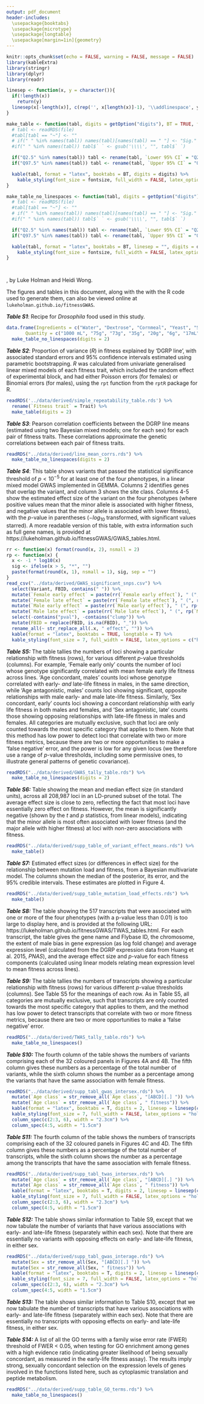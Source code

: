 ```yaml
---
output: pdf_document
header-includes: 
  \usepackage{booktabs}
  \usepackage{microtype}
  \usepackage{longtable}
  \usepackage[margin=1in]{geometry}
---
```


```r
knitr::opts_chunk$set(echo = FALSE, warning = FALSE, message = FALSE)
library(kableExtra)
library(stringr)
library(dplyr)
library(readr)

linesep <- function(x, y = character()){
  if(!length(x))
    return(y)
  linesep(x[-length(x)], c(rep('', x[length(x)]-1), '\\addlinespace', y))  
}

make_table <- function(tabl, digits = getOption("digits"), BT = TRUE, fontsize = 7){
  # tabl <- readRDS(file) 
  #tabl[tabl == "~"] <- ""
  # if(" " %in% names(tabl)) names(tabl)[names(tabl) == " "] <- "Sig."
  #if(" " %in% names(tabl)) tabl$` ` <- gsub('\\\\', "", tabl$` `)

  if("Q2.5" %in% names(tabl)) tabl <- rename(tabl, `Lower 95% CI` = "Q2.5")
  if("Q97.5" %in% names(tabl)) tabl <- rename(tabl, `Upper 95% CI` = "Q97.5")

  kable(tabl, format = "latex", booktabs = BT, digits = digits) %>%
    kable_styling(font_size = fontsize, full_width = FALSE, latex_options = "hold_position")
}

make_table_no_linespaces <- function(tabl, digits = getOption("digits"), BT = TRUE, fontsize = 7){
  # tabl <- readRDS(file) 
  #tabl[tabl == "~"] <- ""
  # if(" " %in% names(tabl)) names(tabl)[names(tabl) == " "] <- "Sig."
  #if(" " %in% names(tabl)) tabl$` ` <- gsub('\\\\', "", tabl$` `)

  if("Q2.5" %in% names(tabl)) tabl <- rename(tabl, `Lower 95% CI` = "Q2.5")
  if("Q97.5" %in% names(tabl)) tabl <- rename(tabl, `Upper 95% CI` = "Q97.5")

  kable(tabl, format = "latex", booktabs = BT, linesep = "", digits = digits) %>%
    kable_styling(font_size = fontsize, full_width = FALSE, latex_options = "hold_position")
}




```


\newpage
\pagenumbering{gobble}

\begin{center}
\huge{\textbf{Online Supplementary Material}}
\end{center}
\vspace{0.5cm}
\textbf{A genome-wide scan for pleiotropic fitness effects on sexes and age classes in \textit{Drosophila}}, by
Luke Holman and Heidi Wong.
\vspace{0.5cm}



The figures and tables in this document, along with the with the R code used to generate them, can also be viewed online at `lukeholman.github.io/fitnessGWAS`.


\newpage

***Table S1***: Recipe for _Drosophila_ food used in this study.

```r
data.frame(Ingredients = c("Water", "Dextrose", "Cornmeal", "Yeast", "Soy flour", "Agar", "Tegosept", "Acid mix (4mL orthophosphoric acid, 41mL propionic acid, 55mL water per 100mL)"),
       Quantity = c("1000 mL", "75g", "73g", "35g", "20g", "6g", "17mL", "14mL")) %>%
  make_table_no_linespaces(digits = 2) 
```

\newpage

***Table S2***: Proportion of variance ($R$) in fitness explained by 'DGRP line', with associated standard errors and 95% confidence intervals estimated using parametric bootstrapping. $R$ was calculated from univariate generalised linear mixed models of each fitness trait, which included the random effect of experimental block, and had either Poisson errors (for females) or Binomial errors (for males), using the `rpt` function from the `rptR` package for R. 


```r
readRDS('../data/derived/simple_repeatability_table.rds') %>% 
  rename(`Fitness trait` = Trait) %>%
  make_table(digits = 2) 
```

\newpage

***Table S3***: Pearson correlation coefficients between the DGRP line means (estimated using two Bayesian mixed models; one for each sex) for each pair of fitness traits. These correlations approximate the genetic correlations between each pair of fitness traits.


```r
readRDS("../data/derived/line_mean_corrs.rds") %>%
  make_table_no_linespaces(digits = 2) 
```


\newpage

***Table S4***: This table shows variants that passed the statistical significance threshold of $p < 10^{-5}$ for at least one of the four phenotypes, in a linear mixed model GWAS implemented in GEMMA. Columns 2 identifies genes that overlap the variant, and column 3 shows the site class. Columns 4-5 show the estimated effect size of the variant on the four phenotypes (where positive values mean that the minor allele is associated with higher fitness, and negative values that the minor allele is associated with lower fitness), with the $p$-value in parentheses ($-log_{10}$ transformed, with significant values starred). A more readable version of this table, with extra information such as full gene names, is provided at https://lukeholman.github.io/fitnessGWAS/GWAS_tables.html.


```r
rr <- function(x) format(round(x, 2), nsmall = 2)
rp <- function(x) {
  x <- -1 * log10(x)
  sig <- ifelse(x > 5, "*", "")
  paste(format(round(x, 1), nsmall = 1), sig, sep = "")
}
read_csv("../data/derived/GWAS_significant_snps.csv") %>% 
  select(Variant, FBID, contains(" ")) %>% 
  mutate(`Female early effect` = paste(rr(`Female early effect`), " (", rp(`Female early pval`), ")", sep = "")) %>%
  mutate(`Female late effect` = paste(rr(`Female late effect`), " (", rp(`Female late pval`), ")", sep = "")) %>%
  mutate(`Male early effect` = paste(rr(`Male early effect`), " (", rp(`Male early pval`), ")", sep = "")) %>%
  mutate(`Male late effect` = paste(rr(`Male late effect`), " (", rp(`Male late pval`), ")", sep = "")) %>% 
  select(-contains("pval"), -contains("clump")) %>% 
  mutate(FBID = replace(FBID, is.na(FBID), "_")) %>%
  rename_all(~ str_replace_all(.x, " effect", "")) %>% 
  kable(format = "latex", booktabs = TRUE, longtable = T) %>%
  kable_styling(font_size = 7, full_width = FALSE, latex_options = c("hold_position", "repeat_header")) 
```
\newpage

***Table S5:*** The table tallies the numbers of loci showing a particular relationship with fitness (rows), for various different $p$-value thresholds (columns). For example, 'Female early only' counts the number of loci whose genotype significantly correlated with mean female early life fitness across lines. 'Age concordant, males' counts loci whose genotype correlated with early- _and_ late-life fitness in males, in the same direction, while 'Age antagonistic, males' counts loci showing significant, opposite relationships with male early- and male late-life fitness. Similarly, 'Sex concordant, early' counts loci showing a concordant relationship with early life fitness in both males and females, and 'Sex antagonistic, late' counts those showing opposing relationships with late-life fitness in males and females. All categories are mutually exclusive, such that loci are only counted towards the most specific category that applies to them. Note that this method has low power to detect loci that correlate with two or more fitness metrics, because there are two or more opportunities to make a 'false negative' error, and the power is low for any given locus (we therefore use a range of $p$-value thresholds, including some permissive ones, to illustrate general patterns of genetic covariance).

```r
readRDS("../data/derived/GWAS_tally_table.rds") %>%
  make_table_no_linespaces(digits = 2)
```

\newpage

***Table S6:*** Table showing the mean and median effect size (in standard units), across all 208,987 loci in an LD-pruned subset of the total. The average effect size is close to zero, reflecting the fact that most loci have essentially zero effect on fitness. However, the mean is significantly negative (shown by the $t$ and $p$ statistics, from linear models), indicating that the minor allele is most often associated with lower fitness (and the major allele with higher fitness) at loci with non-zero associations with fitness. 
```r
readRDS("../data/derived/supp_table_of_variant_effect_means.rds") %>% 
  make_table() 
```
\newpage

***Table S7:*** Estimated effect sizes (or differences in effect size) for the relationship between mutation load and fitness, from a Bayesian multivariate model. The columns shown the median of the posterior, its error, and the 95% credible intervals. These estimates are plotted in Figure 4.
```r
readRDS("../data/derived/supp_table_mutation_load_effects.rds") %>% 
  make_table() 
```

***Table S8:*** The table showing the 517 transcripts that were associated with one or more of the four phenotypes (with a p-value less than 0.01) is too large to display here, and is provided at the following URL: https://lukeholman.github.io/fitnessGWAS/TWAS_tables.html. For each transcript, the table gives the gene name and Flybase ID, the chromosome, the extent of male bias in gene expression (as log fold change) and average expression level (calculated from the DGRP expression data from Huang et al. 2015, _PNAS_), and the average effect size and $p$-value for each fitness components (calculated using linear models relating mean expression level to mean fitness across lines).
\newpage

***Table S9:*** The table tallies the numbers of transcripts showing a particular relationship with fitness (rows) for various different $p$-value thresholds (columns). See Table S5 for the meanings of each row. As in Table S5, all categories are mutually exclusive, such that transcripts are only counted towards the most specific category that applies to them, and the method has low power to detect transcripts that correlate with two or more fitness metrics, because there are two or more opportunities to make a 'false negative' error.

```r
readRDS("../data/derived/TWAS_tally_table.rds") %>%
  make_table_no_linespaces()
```
\newpage

***Table S10:*** The fourth column of the table shows the numbers of variants comprising each of the 32 coloured panels in Figures 4A and 4B. The fifth column gives these numbers as a percentage of the total number of variants, while the sixth column shows the number as a percentage among the variants that have the same association with female fitness. 
```r
readRDS("../data/derived/supp_tabl_gwas_intersex.rds") %>%
  mutate(`Age class` = str_remove_all(`Age class`, "[ABCD][.] ")) %>% 
  mutate(`Age class` = str_remove_all(`Age class`, " fitness")) %>% 
  kable(format = "latex", booktabs = T, digits = 2, linesep = linesep(c(4,4))) %>%
  kable_styling(font_size = 7, full_width = FALSE, latex_options = "hold_position") %>% 
  column_spec(c(2:3, 6), width = "2.3cm") %>% 
  column_spec(4:5, width = "1.5cm")
```
\newpage

***Table S11:*** The fourth column of the table shows the numbers of transcripts comprising each of the 32 coloured panels in Figures 4C and 4D. The fifth column gives these numbers as a percentage of the total number of transcripts, while the sixth column shows the number as a percentage among the transcripts that have the same association with female fitness. 
```r
readRDS("../data/derived/supp_tabl_twas_intersex.rds") %>%
  mutate(`Age class` = str_remove_all(`Age class`, "[ABCD][.] ")) %>% 
  mutate(`Age class` = str_remove_all(`Age class`, " fitness")) %>% 
  kable(format = "latex", booktabs = T, digits = 2, linesep = linesep(c(4,4))) %>%
  kable_styling(font_size = 7, full_width = FALSE, latex_options = "hold_position") %>% 
  column_spec(c(2:3, 6), width = "2.3cm") %>% 
  column_spec(4:5, width = "1.5cm")
```
\newpage

***Table S12:*** The table shows similar information to Table S9, except that we now tabulate the number of variants that have various associations with early- and late-life fitness (separately within each sex). Note that there are essentially no variants with opposing effects on early- and late-life fitness, in either sex.
```r
readRDS("../data/derived/supp_tabl_gwas_interage.rds") %>%
  mutate(Sex = str_remove_all(Sex, "[ABCD][.] ")) %>% 
  mutate(Sex = str_remove_all(Sex, " fitness")) %>% 
  kable(format = "latex", booktabs = T, digits = 2, linesep = linesep(c(4,4))) %>%
  kable_styling(font_size = 7, full_width = FALSE, latex_options = "hold_position") %>% 
  column_spec(c(2:3, 6), width = "2.3cm") %>% 
  column_spec(4:5, width = "1.5cm")
```
\newpage

<!-- For some reason, knitr inserts vphantom code that breaks this table. I think it's a bug. Manually removing it gives the code below which makes a nice table... -->

<!-- ***Table S12:***  -->
<!-- ```{r} -->
<!-- readRDS("../data/derived/supp_tabl_twas_interage.rds") %>% -->
<!--   mutate(`Percentage (overall)` = format(round(`Percentage (overall)`, 2), nsmall = 2)) %>%  -->
<!--   mutate(`Percentage (given effect on females)` = format(round(`Percentage (given effect on females)`, 2), nsmall = 2)) %>%  -->
<!--   mutate(Sex = str_remove_all(Sex, "[ABCD][.] ")) %>%  -->
<!--   mutate(Sex = str_remove_all(Sex, " fitness")) %>%  -->
<!--   kable(format = "latex", booktabs = T, digits = 2, linesep = linesep(c(4,4))) %>% -->
<!--   kable_styling(font_size = 7, full_width = FALSE, latex_options = "hold_position") %>%  -->
<!--   column_spec(c(2:3, 6), width = "2.6cm") %>%  -->
<!--   column_spec(4:5, width = "1.8cm") -->
<!-- ``` -->
<!-- \newpage -->

***Table S13:*** The table shows similar information to Table S10, except that we now tabulate the number of transcripts that have various associations with early- and late-life fitness (separately within each sex). Note that there are essentially no transcripts with opposing effects on early- and late-life fitness, in either sex.

\begin{table}[!h]
\centering\begingroup\fontsize{7}{9}\selectfont

\begin{tabular}{l>{\raggedright\arraybackslash}p{2.6cm}>{\raggedright\arraybackslash}p{2.6cm}>{\raggedleft\arraybackslash}p{1.8cm}>{\raggedright\arraybackslash}p{1.8cm}>{\raggedright\arraybackslash}p{2.6cm}}
\toprule
Sex & Association with early-life fitness & Association with late-life fitness & Number of transcripts & Percentage (overall) & Percentage (given association with early life fitness)\\
\midrule
Female & Negative & Negative & 3523 & 24.66 & 98.63\\
Female & Negative & Weakly
negative & 49 & 0.34 & 1.37\\
Female & Negative & Weakly
positive & 0 & 0.00 & 0.00\\
Female & Negative & Positive & 0 & 0.00 & 0.00\\
\addlinespace
Female & Weakly
negative & Negative & 49 & 0.34 & 1.37\\
Female & Weakly
negative & Weakly
negative & 3464 & 24.25 & 96.98\\
Female & Weakly
negative & Weakly
positive & 59 & 0.41 & 1.65\\
Female & Weakly
negative & Positive & 0 & 0.00 & 0.00\\
\addlinespace
Female & Weakly
positive & Negative & 0 & 0.00 & 0.00\\
Female & Weakly
positive & Weakly
negative & 59 & 0.41 & 1.65\\
Female & Weakly
positive & Weakly
positive & 3450 & 24.15 & 96.61\\
Female & Weakly
positive & Positive & 62 & 0.43 & 1.74\\
\addlinespace
Female & Positive & Negative & 0 & 0.00 & 0.00\\
Female & Positive & Weakly
negative & 0 & 0.00 & 0.00\\
Female & Positive & Weakly
positive & 62 & 0.43 & 1.74\\
Female & Positive & Positive & 3509 & 24.56 & 98.26\\
\addlinespace
Male & Negative & Negative & 3550 & 24.85 & 99.38\\
Male & Negative & Weakly
negative & 22 & 0.15 & 0.62\\
Male & Negative & Weakly
positive & 0 & 0.00 & 0.00\\
Male & Negative & Positive & 0 & 0.00 & 0.00\\
\addlinespace
Male & Weakly
negative & Negative & 22 & 0.15 & 0.62\\
Male & Weakly
negative & Weakly
negative & 3521 & 24.65 & 98.57\\
Male & Weakly
negative & Weakly
positive & 29 & 0.20 & 0.81\\
Male & Weakly
negative & Positive & 0 & 0.00 & 0.00\\
\addlinespace
Male & Weakly
positive & Negative & 0 & 0.00 & 0.00\\
Male & Weakly
positive & Weakly
negative & 29 & 0.20 & 0.81\\
Male & Weakly
positive & Weakly
positive & 3520 & 24.64 & 98.57\\
Male & Weakly
positive & Positive & 22 & 0.15 & 0.62\\
\addlinespace
Male & Positive & Negative & 0 & 0.00 & 0.00\\
Male & Positive & Weakly
negative & 0 & 0.00 & 0.00\\
Male & Positive & Weakly
positive & 22 & 0.15 & 0.62\\
Male & Positive & Positive & 3549 & 24.84 & 99.38\\
\bottomrule
\end{tabular}
\endgroup{}
\end{table}

\newpage

***Table S14:*** A list of all the GO terms with a family wise error rate (FWER) threshold of FWER < 0.05, when testing for GO enrichment among genes with a high evidence ratio (indicating greater likelihood of being sexually concordant, as measured in the early-life fitness assay). The results imply strong, sexually concordant selection on the expression levels of genes involved in the functions listed here, such as cytoplasmic translation and peptide metabolism.

```r
readRDS("../data/derived/supp_table_GO_terms.rds") %>%
  make_table_no_linespaces()
```


